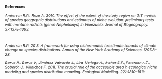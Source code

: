 <p>
<div style="font-size:9pt;font-weight:bold">References</div><p>
<div style="font-size:9pt;font-style:italic">
Anderson R.P., Raza A. 2010. The effect of the extent of the study region on GIS models of species geographic distributions and estimates of niche evolution: preliminary tests with montane rodents (genus Nephelomys) in Venezuela. Journal of Biogeography. 37:1378–1393.<p><br>

Anderson R.P. 2013. A framework for using niche models to estimate impacts of climate change on species distributions. Annals of the New York Academy of Sciences. 1297:8–28.<p>

Barve N., Barve V., Jiménez-Valverde A., Lira-Noriega A., Maher S.P., Peterson A.T., Soberón J., Villalobos F. 2011. The crucial role of the accessible area in ecological niche modeling and species distribution modeling. Ecological Modelling. 222:1810–1819.<p>
</div>
